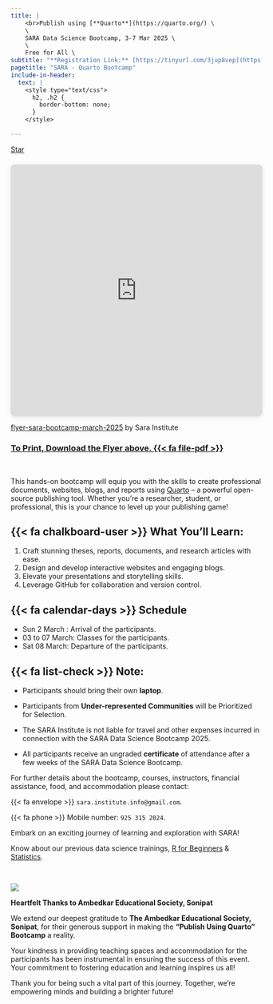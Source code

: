 ```yaml
---
title: |
    <br>Publish using [**Quarto**](https://quarto.org/) \
    \
    SARA Data Science Bootcamp, 3-7 Mar 2025 \
    \
    Free for All \  
subtitle: "**Registration Link:** [https://tinyurl.com/3jup8vep](https://tinyurl.com/3jup8vep)"
pagetitle: "SARA - Quarto Bootcamp"
include-in-header: 
  text: |
    <style type="text/css">
      h2, .h2 {
        border-bottom: none;
      }
    </style>

---
```


<span style="text-shadow: none;"><a class="github-button" href="https://github.com/sara-institute/course-publish-quarto" data-icon="octicon-star" data-size="large" data-show-count="true" aria-label="Star this on GitHub">Star</a><script async defer src="https://buttons.github.io/buttons.js"></script></span>

<div style="position: relative; width: 100%; height: 0; padding-top: 100.0000%;
 padding-bottom: 0; box-shadow: 0 2px 8px 0 rgba(63,69,81,0.16); margin-top: 1.6em; margin-bottom: 0.9em; overflow: hidden;
 border-radius: 8px; will-change: transform;">
  <iframe loading="lazy" style="position: absolute; width: 100%; height: 100%; top: 0; left: 0; border: none; padding: 0;margin: 0;"
    src="https://www.canva.com/design/DAGbZquWzf8/63DuPd5ot0N2kRrxoFSUMw/view?embed" allowfullscreen="allowfullscreen" allow="fullscreen">
  </iframe>
</div>
<a href="https:&#x2F;&#x2F;www.canva.com&#x2F;design&#x2F;DAGbZquWzf8&#x2F;63DuPd5ot0N2kRrxoFSUMw&#x2F;view?utm_content=DAGbZquWzf8&amp;utm_campaign=designshare&amp;utm_medium=embeds&amp;utm_source=link" target="_blank" rel="noopener">flyer-sara-bootcamp-march-2025</a> by Sara Institute


###  [To Print, Download the Flyer above. {{< fa file-pdf >}}](flyer-sara-bootcamp-march-2025.pdf)

<br>

::: {.col}
::: {.card}

This hands-on bootcamp will equip you with the skills to create professional documents, websites, blogs, and reports using [Quarto](https://quarto.org/) – a powerful open-source publishing tool. Whether you’re a researcher, student, or professional, this is your chance to level up your publishing game!

## {{< fa chalkboard-user >}} What You’ll Learn:
1. Craft stunning theses, reports, documents, and research articles with ease.  
2. Design and develop interactive websites and engaging blogs.  
3. Elevate your presentations and storytelling skills.  
4. Leverage GitHub for collaboration and version control.

## {{< fa calendar-days >}} Schedule
- Sun 2 March : Arrival of the participants.   
- 03 to 07 March: Classes for the participants.     
- Sat 08 March: Departure of the participants.      

## {{< fa list-check >}} Note:

- Participants should bring their own **laptop**.

- [Participants from **Under-represented Communities** will be Prioritized for Selection.]{.clr-blue}

- [The SARA Institute is not liable for travel and other expenses incurred in connection with the SARA Data Science Bootcamp 2025.]{.clr-tom}
  
- All participants receive an ungraded **certificate** of attendance after a few weeks of the SARA Data Science Bootcamp. 

For further details about the bootcamp, courses, instructors, financial assistance, food, and accommodation please contact:

{{< fa envelope >}} `sara.institute.info@gmail.com`.

{{< fa phone >}} Mobile number: `925 315 2024`.

Embark on an exciting journey of learning and exploration with SARA!

Know about our previous data science trainings, [R for Beginners](https://sara-edu.netlify.app/r-bootcamp/2024-r-lang/r-bootcamp-2024) & [Statistics](https://sara-edu.netlify.app/stats-winter/2024-stats-winter/stats-winter-2024).
<br>

:::
:::

<br>

::: {.col}
::: {.card}

![](images/sonipat-bhawan.png){fig-align="center"}


**Heartfelt Thanks to Ambedkar Educational Society, Sonipat** 

We extend our deepest gratitude to **The Ambedkar Educational Society, Sonipat**, for their generous support in making the **"Publish Using Quarto" Bootcamp** a reality.

Your kindness in providing teaching spaces and accommodation for the participants has been instrumental in ensuring the success of this event. Your commitment to fostering education and learning inspires us all!

Thank you for being such a vital part of this journey. Together, we’re empowering minds and building a brighter future!

:::
:::

<br>
